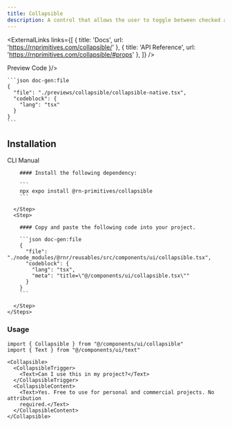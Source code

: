 ```yaml
---
title: Collapsible
description: A control that allows the user to toggle between checked and not checked.
---
```



<ExternalLinks
  links={[
    { title: 'Docs', url: 'https://rnprimitives.com/collapsible/' },
    { title: 'API Reference', url: 'https://rnprimitives.com/collapsible/#props' },
  ]}
/>

<div className="h-5"/>

<SectionTabs defaultValue="preview">
  <SectionTabsList>
    <SectionTabsTrigger value="preview">Preview</SectionTabsTrigger>
    <SectionTabsTrigger value="code">Code</SectionTabsTrigger>
  </SectionTabsList>
  <SectionTabsContent value="preview">
    <PreviewCard copyContent={collapsiblePreview} webPreview={<CollapsiblePreview />}/>
  </SectionTabsContent>
  <SectionTabsContent value="code">

    ```json doc-gen:file
    {
      "file": "./previews/collapsible/collapsible-native.tsx",
      "codeblock": {
        "lang": "tsx"
      }
    }
    ```
  </SectionTabsContent>
</SectionTabs>


## Installation

<SectionTabs defaultValue="cli">
  <SectionTabsList>
    <SectionTabsTrigger id="cli" value="cli">CLI</SectionTabsTrigger>
    <SectionTabsTrigger id="manual" value="manual">Manual</SectionTabsTrigger>
  </SectionTabsList>
  <SectionTabsContent value="cli">
     <CommandTabs args={["add", "collapsible"]}/>
  </SectionTabsContent>
  <SectionTabsContent value="manual">
    <Steps> 
      <Step>
 
        #### Install the following dependency:

        ```
        npx expo install @rn-primitives/collapsible
        ```

      </Step>
      <Step>
 
        #### Copy and paste the following code into your project.

        ```json doc-gen:file
        {
          "file": "./node_modules/@rnr/reusables/src/components/ui/collapsible.tsx",
          "codeblock": {
            "lang": "tsx",
            "meta": "title=\"@/components/ui/collapsible.tsx\""
          }
        }
        ```
 
      </Step>
    </Steps>

  </SectionTabsContent>
</SectionTabs>

### Usage

```tsx
import { Collapsible } from "@/components/ui/collapsible"
import { Text } from "@/components/ui/text"

```

```tsx
<Collapsible>
  <CollapsibleTrigger>
    <Text>Can I use this in my project?</Text>
  </CollapsibleTrigger>
  <CollapsibleContent>
    <Text>Yes. Free to use for personal and commercial projects. No attribution
    required.</Text>
  </CollapsibleContent>
</Collapsible>
```
